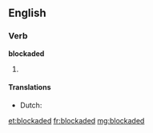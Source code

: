 ==English==

===Verb===
'''blockaded'''

# {{past of|[[blockade]]}}

====Translations====
* Dutch: {{t-|nl|geblokkeerd}}

[[et:blockaded]]
[[fr:blockaded]]
[[mg:blockaded]]
